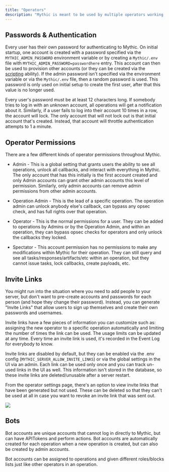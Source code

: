 ```yaml
---
title: "Operators"
description: "Mythic is meant to be used by multiple operators working together to accomplish operations. That typically means there's a lead operator, multiple other operators, and potentially people that are just spectating. Let's see how operators come into play throughout Mythic."
---
```


## Passwords & Authentication

Every user has their own password for authenticating to Mythic. On initial startup, one account is created with a password specified via the `MYTHIC_ADMIN_PASSWORD` environment variable or by creating a `Mythic/.env` file with `MYTHIC_ADMIN_PASSWORD=passwordhere` entry. This account can then be used to provision other accounts (or they can be created via the [scripting](/scripting) ability). If the admin password isn't specified via the environment variable or via the `Mythic/.env` file, then a random password is used. This password is only used on initial setup to create the first user, after that this value is no longer used.

Every user's password must be at least 12 characters long. If somebody tries to log in with an unknown account, all operations will get a notification about it. Similarly, if a user fails to log into their account 10 times in a row, the account will lock. The only account that will not lock out is that initial account that's created. Instead, that account will throttle authentication attempts to 1 a minute.

## Operator Permissions

There are a few different kinds of operator permissions throughout Mythic.

* Admin - This is a global setting that grants users the ability to see all operations, unlock all callbacks, and interact with everything in Mythic. The only account that has this initially is the first account created and only Admin accounts can grant other admin accounts this level of permission. Similarly, only admin accounts can remove admin permissions from other admin accounts.

* Operation Admin - This is the lead of a specific operation. The operation admin can unlock anybody else's callback, can bypass any opsec check, and has full rights over that operation.

* Operator - This is the normal permissions for a user. They can be added to operations by Admins or by the Operation Admin, and within an operation, they can bypass opsec checks for operators and only unlock the callbacks they locked.

* Spectator - This account permission has no permissions to make any modifications within Mythic for their operation. They can still query and see all tasks/responses/artifacts/etc within an operation, but they cannot issue tasks, lock callbacks, create payloads, etc.

## Invite Links

You might run into the situation where you need to add people to your server, but don't want to pre-create accounts and passwords for each person (and hope they change their password). Instead, you can generate "Invite Links" that allow users to sign up themselves and create their own passwords and usernames.

Invite links have a few pieces of information you can customize such as: assigning the new operator to a specific operation automatically and limiting the number of times the link can be used. The usage limits can be updated at any time. Every time an invite link is used, it's recorded in the Event Log for everybody to know.

Invite links are disabled by default, but they can be enabled via the .env config (`MYTHIC_SERVER_ALLOW_INVITE_LINKS`) or via the global settings in the UI via an admin. Each link can be used only once and you can track un-used links in the UI as well. This information isn't stored in the database, so these invite links are deleted/unusable after a server restart.

From the operator settings page, there's an option to view invite links that have been generated but not used. These can be deleted so that they can't be used at all in case you want to revoke an invite link that was sent out.

<Frame>
<img src="./images/version-3.3/image-1-2.png"/>
</Frame>

## Bots

Bot accounts are unique accounts that cannot log in directly to Mythic, but can have APITokens and perform actions. Bot accounts are automatically created for each operation when a new operation is created, but can also be created by admin accounts.

Bot accounts can be assigned to operations and given different roles/blocks lists just like other operators in an operation.

